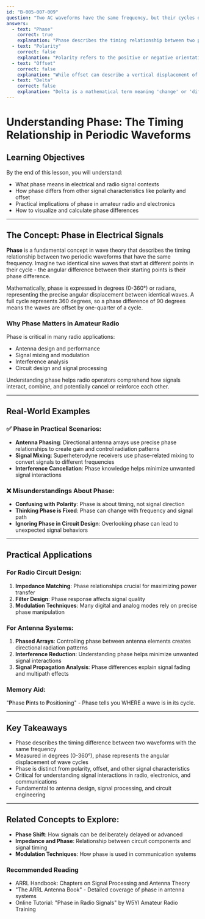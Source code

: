 ```yaml
---
id: "B-005-007-009"
question: "Two AC waveforms have the same frequency, but their cycles do not begin at the same instant. What term describes that timing difference?"
answers:
  - text: "Phase"
    correct: true
    explanation: "Phase describes the timing relationship between two periodic waveforms that have the same frequency but do not start their cycles at exactly the same moment. It is measured in degrees (0-360°) or radians, representing the precise angular displacement between two identical waveforms. In amateur radio and electronics, understanding phase is crucial for analyzing signal interactions, antenna performance, and circuit design."
  - text: "Polarity"
    correct: false
    explanation: "Polarity refers to the positive or negative orientation of a signal, indicating whether a voltage or current is above or below a reference point. Unlike phase, which describes timing differences, polarity simply indicates the direction of a signal's swing between positive and negative values. These are fundamentally different concepts in electrical engineering and signal analysis."
  - text: "Offset"
    correct: false
    explanation: "While offset can describe a vertical displacement of a waveform, it does not specifically capture the timing relationship between two waveforms with the same frequency. Offset typically refers to a constant value added to a signal, shifting its entire position up or down, whereas phase describes the timing difference between wave cycles."
  - text: "Delta"
    correct: false
    explanation: "Delta is a mathematical term meaning 'change' or 'difference', but it is not a specific technical term for describing the timing relationship between two periodic waveforms. In electrical engineering and amateur radio, 'phase' is the precise term used to describe the angular displacement between waves with the same frequency."
---
```


# Understanding Phase: The Timing Relationship in Periodic Waveforms

## Learning Objectives
By the end of this lesson, you will understand:
- What phase means in electrical and radio signal contexts
- How phase differs from other signal characteristics like polarity and offset
- Practical implications of phase in amateur radio and electronics
- How to visualize and calculate phase differences

---

## The Concept: Phase in Electrical Signals

**Phase** is a fundamental concept in wave theory that describes the timing relationship between two periodic waveforms that have the same frequency. Imagine two identical sine waves that start at different points in their cycle - the angular difference between their starting points is their phase difference.

Mathematically, phase is expressed in degrees (0-360°) or radians, representing the precise angular displacement between identical waves. A full cycle represents 360 degrees, so a phase difference of 90 degrees means the waves are offset by one-quarter of a cycle.

### Why Phase Matters in Amateur Radio

Phase is critical in many radio applications:
- Antenna design and performance
- Signal mixing and modulation
- Interference analysis
- Circuit design and signal processing

Understanding phase helps radio operators comprehend how signals interact, combine, and potentially cancel or reinforce each other.

---

## Real-World Examples

### ✅ Phase in Practical Scenarios:
- **Antenna Phasing**: Directional antenna arrays use precise phase relationships to create gain and control radiation patterns
- **Signal Mixing**: Superheterodyne receivers use phase-related mixing to convert signals to different frequencies
- **Interference Cancellation**: Phase knowledge helps minimize unwanted signal interactions

### ❌ Misunderstandings About Phase:
- **Confusing with Polarity**: Phase is about timing, not signal direction
- **Thinking Phase is Fixed**: Phase can change with frequency and signal path
- **Ignoring Phase in Circuit Design**: Overlooking phase can lead to unexpected signal behaviors

---

## Practical Applications

### For Radio Circuit Design:
1. **Impedance Matching**: Phase relationships crucial for maximizing power transfer
2. **Filter Design**: Phase response affects signal quality
3. **Modulation Techniques**: Many digital and analog modes rely on precise phase manipulation

### For Antenna Systems:
1. **Phased Arrays**: Controlling phase between antenna elements creates directional radiation patterns
2. **Interference Reduction**: Understanding phase helps minimize unwanted signal interactions
3. **Signal Propagation Analysis**: Phase differences explain signal fading and multipath effects

### Memory Aid:
"**P**hase **P**ints to **P**ositioning" - Phase tells you WHERE a wave is in its cycle.

---

## Key Takeaways

- Phase describes the timing difference between two waveforms with the same frequency
- Measured in degrees (0-360°), phase represents the angular displacement of wave cycles
- Phase is distinct from polarity, offset, and other signal characteristics
- Critical for understanding signal interactions in radio, electronics, and communications
- Fundamental to antenna design, signal processing, and circuit engineering

---

## Related Concepts to Explore:
- **Phase Shift**: How signals can be deliberately delayed or advanced
- **Impedance and Phase**: Relationship between circuit components and signal timing
- **Modulation Techniques**: How phase is used in communication systems

### Recommended Reading
- ARRL Handbook: Chapters on Signal Processing and Antenna Theory
- "The ARRL Antenna Book" - Detailed coverage of phase in antenna systems
- Online Tutorial: "Phase in Radio Signals" by W5YI Amateur Radio Training